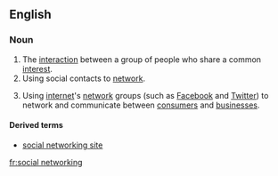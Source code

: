 ==English==

===Noun===
{{en-noun|sg=[[social]] [[networking]]|-}}

# The [[interaction]] between a group of people who share a common [[interest]].
# Using social contacts to [[network]].
# {{internet|business}} Using [[internet]]'s [[network]] groups (such as [[Facebook]] and [[Twitter]]) to network and communicate between [[consumers]] and [[businesses]].

====Derived terms====
*[[social networking site]]

[[fr:social networking]]